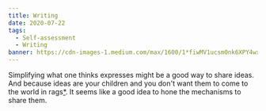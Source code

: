 ```yaml
---
title: Writing
date: 2020-07-22
tags:
  - Self-assessment
  - Writing
banner: https://cdn-images-1.medium.com/max/1600/1*fiwMV1ucsm0nk6XPY4wxkg.jpeg
---
```


Simplifying what one thinks expresses might be a good way to share ideas.
And because ideas are your children and you don't want them to come to the world in rags[*](https://www.youtube.com/watch?v=Unzc731iCUY). 
It seems like a good idea to hone the mechanisms to share them.